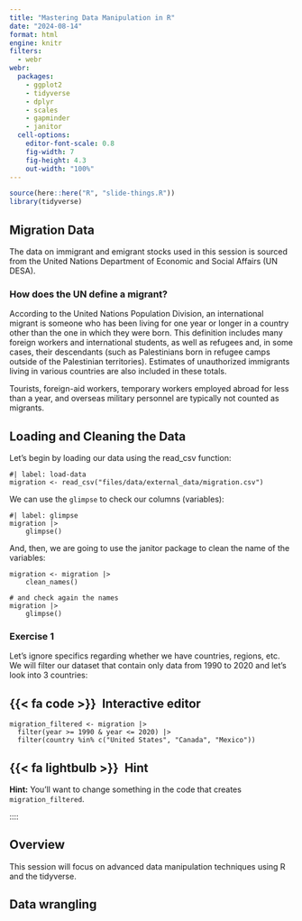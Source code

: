 ```yaml
---
title: "Mastering Data Manipulation in R"
date: "2024-08-14"
format: html
engine: knitr
filters:
  - webr
webr:
  packages:
    - ggplot2
    - tidyverse
    - dplyr
    - scales
    - gapminder
    - janitor
  cell-options:
    editor-font-scale: 0.8
    fig-width: 7
    fig-height: 4.3
    out-width: "100%"
---
```


```r
source(here::here("R", "slide-things.R"))
library(tidyverse)
```

## Migration Data

The data on immigrant and emigrant stocks used in this session is sourced from the United Nations Department of Economic and Social Affairs (UN DESA).

### How does the UN define a migrant?

According to the United Nations Population Division, an international migrant is someone who has been living for one year or longer in a country other than the one in which they were born. This definition includes many foreign workers and international students, as well as refugees and, in some cases, their descendants (such as Palestinians born in refugee camps outside of the Palestinian territories). Estimates of unauthorized immigrants living in various countries are also included in these totals.

Tourists, foreign-aid workers, temporary workers employed abroad for less than a year, and overseas military personnel are typically not counted as migrants.

## Loading and Cleaning the Data

Let's begin by loading our data using the read_csv function:


```webr-r
#| label: load-data
migration <- read_csv("files/data/external_data/migration.csv")
```

We can use the `glimpse` to check our columns (variables):

```webr-r
#| label: glimpse
migration |> 
    glimpse()
```

And, then, we are going to use the janitor package to clean the name of the variables:

```webr-r
migration <- migration |> 
    clean_names()

# and check again the names
migration |> 
    glimpse()
```

### Exercise 1

Let's ignore specifics regarding whether we have countries, regions, etc. We will filter our dataset that contain only data from 1990 to 2020 and let's look into 3 countries:

::: {.panel-tabset}
## {{< fa code >}}&ensp;Interactive editor

```webr-r
migration_filtered <- migration |>
  filter(year >= 1990 & year <= 2020) |> 
  filter(country %in% c("United States", "Canada", "Mexico"))
```

## {{< fa lightbulb >}}&ensp;Hint

**Hint:** You'll want to change something in the code that creates `migration_filtered`. 
:::

::::

## Overview

This session will focus on advanced data manipulation techniques using R and the tidyverse.

## Data wrangling


